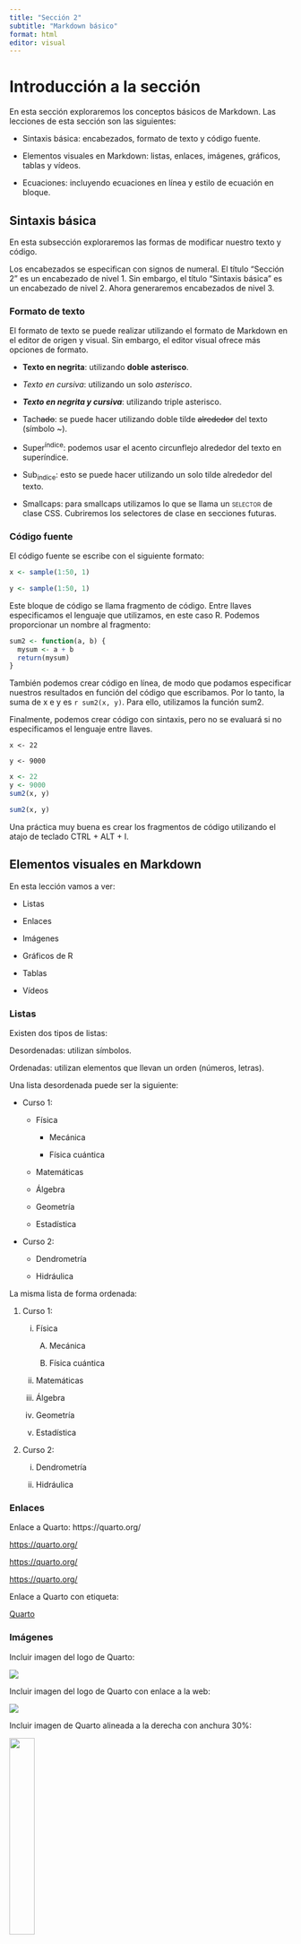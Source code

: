 ---
title: "Sección 2"
subtitle: "Markdown básico"
format: html
editor: visual
---

# Introducción a la sección

En esta sección exploraremos los conceptos básicos de Markdown. Las lecciones de esta sección son las siguientes:

-   Sintaxis básica: encabezados, formato de texto y código fuente.

-   Elementos visuales en Markdown: listas, enlaces, imágenes, gráficos, tablas y vídeos.

-   Ecuaciones: incluyendo ecuaciones en línea y estilo de ecuación en bloque.

## Sintaxis básica

En esta subsección exploraremos las formas de modificar nuestro texto y código.

Los encabezados se especifican con signos de numeral. El título "Sección 2" es un encabezado de nivel 1. Sin embargo, el título "Sintaxis básica" es un encabezado de nivel 2. Ahora generaremos encabezados de nivel 3.

### Formato de texto

El formato de texto se puede realizar utilizando el formato de Markdown en el editor de origen y visual. Sin embargo, el editor visual ofrece más opciones de formato.

-   **Texto en negrita**: utilizando **doble** **asterisco**.

-   *Texto en cursiva*: utilizando un solo *asterisco*.

-   ***Texto en negrita y cursiva***: utilizando triple asterisco.

-   Tach~~ado~~: se puede hacer utilizando doble tilde ~~alrededor~~ del texto (símbolo \~).

-   Super^índice^: podemos usar el acento circunflejo alrededor del texto en superíndice.

-   Sub~índice~: esto se puede hacer utilizando un solo tilde alrededor del texto.

-   Smallcaps: para smallcaps utilizamos lo que se llama un [selector]{.smallcaps} de clase CSS. Cubriremos los selectores de clase en secciones futuras.

### Código fuente

El código fuente se escribe con el siguiente formato:

```{r}
x <- sample(1:50, 1)

y <- sample(1:50, 1)
```

Este bloque de código se llama fragmento de código. Entre llaves especificamos el lenguaje que utilizamos, en este caso R. Podemos proporcionar un nombre al fragmento:

```{r FuncionSuma}
sum2 <- function(a, b) { 
  mysum <- a + b 
  return(mysum) 
}
```

También podemos crear código en línea, de modo que podamos especificar nuestros resultados en función del código que escribamos. Por lo tanto, la suma de x e y es `r sum2(x, y)`. Para ello, utilizamos la función sum2.

Finalmente, podemos crear código con sintaxis, pero no se evaluará si no especificamos el lenguaje entre llaves.

```         
x <- 22 

y <- 9000
```

``` r
x <- 22 
y <- 9000 
sum2(x, y)
```

```{r}
sum2(x, y)
```

Una práctica muy buena es crear los fragmentos de código utilizando el atajo de teclado CTRL + ALT + I.

## Elementos visuales en Markdown

En esta lección vamos a ver:

-   Listas

-   Enlaces

-   Imágenes

-   Gráficos de R

-   Tablas

-   Vídeos

### Listas

Existen dos tipos de listas:

Desordenadas: utilizan símbolos.

Ordenadas: utilizan elementos que llevan un orden (números, letras).

Una lista desordenada puede ser la siguiente:

-   Curso 1:

    -   Física

        -   Mecánica

        -   Física cuántica

    -   Matemáticas

    -   Álgebra

    -   Geometría

    -   Estadística

-   Curso 2:

    -   Dendrometría

    -   Hidráulica

La misma lista de forma ordenada:

1.  Curso 1:

    i.  Física

        A.  Mecánica

        B.  Física cuántica

    ii. Matemáticas

    iii. Álgebra

    iv. Geometría

    v.  Estadística

2.  Curso 2:

    i.  Dendrometría

    ii. Hidráulica

### Enlaces

Enlace a Quarto: https://quarto.org/

<https://quarto.org/>

<https://quarto.org/>

<https://quarto.org/>

Enlace a Quarto con etiqueta:

[Quarto](https://quarto.org/ "link a quarto")

### Imágenes

Incluir imagen del logo de Quarto:

![](Figuras/logoQuarto.png)

Incluir imagen del logo de Quarto con enlace a la web:

[![](Figuras/logoQuarto.png)](https://quarto.org/)

Incluir imagen de Quarto alineada a la derecha con anchura 30%:

![](Figuras/logoQuarto.png){width="30%" fig-align="right"}

Incluir logo de Quarto y logo de Posit en 2 columnas, alineados por la parte inferior:

::: {layout-ncol="2" layout-valign="bottom"}
![Logo de Quarto](Figuras/logoQuarto.png)

![Logo de Posit](Figuras/posit.png)
:::

Incluir logo de posit a través del paquete knitr:

```{r}
knitr::include_graphics('Figuras/logoQuarto.png')
```

### Gráficos

Incluir un gráfico de ggplot2:

```{r}
library(ggplot2)
data(iris)

ggplot(iris, aes(Petal.Length, Sepal.Length, color = Species)) +
  geom_point()
```

### Tablas

Incluir una tabla no interactiva del dataset iris:

```{r}
library(flextable)

flextable(iris)
```

Incluir una tabla interactiva del dataset iris:

```{r}
library(DT)
datatable(iris)
```

### Vídeos

Incluir un video de YouTube

{{< video https://www.youtube.com/watch?v=l6rS8Dv5g-8 >}}

## Ecuaciones

Introducir las siguientes ecuaciones:

-   Volumen de una esfera

$$
V_{esfera} = \frac{4}{3} \cdot \pi \cdot r^3
$$

-   Función Gamma

$$
\Gamma (x) = \int^{\infty}_{0} t^{x -1} e^{-t} \textbf{dt}
$$

-   Ecuación que dependa del valor de **x** e **y**

$$
w = \alpha \cdot `r round(x*0.4834, 1)` + \beta \cdot `r y`
$$

## Extra

En esta lección vamos a ver:

-   Line block

-   Blockquote

-   Tablas de Quarto

-   Emojis y símbolos

### Line block

Pino

Árbol perteneciente al género Pinus, que forma parte de la familia de las Pináceas.

Los pinos son conocidos por su forma de cono y su follaje perenne en forma de agujas.

| Pino
|       Árbol perteneciente al género Pinus, que forma parte de la familia de las Pináceas.
|       Los pinos son conocidos por su forma de cono y su follaje perenne en forma de agujas.

### Blockquote

Definición de pino:

> Árbol perteneciente al género Pinus, que forma parte de la familia de las Pináceas. Los pinos son conocidos por su forma de cono y su follaje perenne en forma de agujas.

### Tablas de Quarto

| Especies 🌲       | Acículas 🍃 | Tamaño de piña 🍍 |
|-------------------|:-----------:|-------------------|
| Pinus pinaster    |      2      | Grande            |
| Pinus canariensis |      3      | Pequeña           |
| Pinus pinea       |      2      | Grande            |

: Especies de pinos

### Emojis y símbolos

Adrián

Pedro

Paco

\

Laura

Miriam
